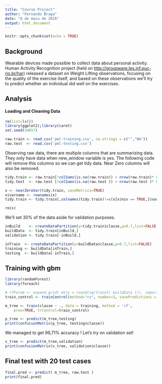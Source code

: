 ```yaml
---
title: "Course Project"
author: "Fernando Braga"
date: "8 de maio de 2016"
output: html_document
---
```


```r
knitr::opts_chunk$set(echo = TRUE)
```

## Background

Wearable devices made possible to collect data about personal activity. Human Activity Recognition project (held on <http://groupware.les.inf.puc-rio.br/har>) released a dataset on Weight Lifting observations, focusing on the quality of the exercise itself, and based on these observations we'll try to predict whether an individual did well on the exercises.

## Analysis

#### Loading and Cleaning Data

```r
rm(list=ls())
library(ggplot2);library(caret)
set.seed(34857)

raw.train <- read.csv('pml-training.csv', na.strings = c("","NA"))
raw.test  <- read.csv('pml-testing.csv')
```

Observing raw data, there are multiple columns that are summarizing data. They only have data when new_window variable is yes. The following code will remove this columns so we can get tidy data. Near Zero columns will also be removed.

```r

tidy.train <- raw.train[!colSums(is.na(raw.train)) > nrow(raw.train)* 0.95 ]
tidy.test  <- raw.test [!colSums(is.na(raw.test )) > nrow(raw.test )* 0.95 ]

x <- nearZeroVar(tidy.train, saveMetrics=TRUE)
x$varname <- rownames(x)
tidy.train <- tidy.train[,colnames(tidy.train)!=c(x[x$nzv == TRUE,]$varname)]

rm(x)
```

We'll set 30% of the data aside for validation purposes.

```r
inBuild    <- createDataPartition(y=tidy.train$classe,p=0.7,list=FALSE)
buildData  <- tidy.train[inBuild,]
validation <- tidy.train[-inBuild,]

inTrain  <- createDataPartition(y=buildData$classe,p=0.7,list=FALSE)
training <- buildData[inTrain,]
testing  <- buildData[-inTrain,]
```

## Training with gbm

```r
library(randomForest)
library(foreach)

# rfParam <- expand.grid( mtry = round(sqrt(ncol( buildData ))), importance = TRUE )
train_control <- trainControl(method="cv", number=3, savePredictions = TRUE)

m_tree <- train(classe ~ ., data = training, method = 'rf', 
	prox=TRUE, trControl=train_control)
```

```r
p_tree <- predict(m_tree,testing)
print(confusionMatrix(p_tree, testing$classe))

```

We managed to get 99,71% accuracy ! Let's try on validation set!

```r
v_tree <- predict(m_tree,validation)
print(confusionMatrix(v_tree, validation$classe))

```

## Final test with 20 test cases

```r
final.pred <- predict( m_tree, raw.test )
print(final.pred)
```
